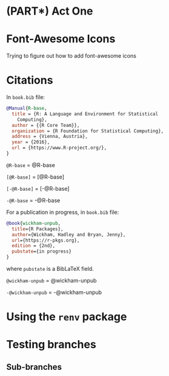 # (PART\*) Act One {-}

# Font-Awesome Icons

<i class="fab fa-creative-commons"></i>

Trying to figure out how to add font-awesome icons

<span style="font-size: 3em; color: Tomato;">
  <i class="fas fa-camera"></i>
</span>


# Citations {#citations}

In `book.bib` file:


```bibtex
@Manual{R-base,
  title = {R: A Language and Environment for Statistical
    Computing},
  author = {{R Core Team}},
  organization = {R Foundation for Statistical Computing},
  address = {Vienna, Austria},
  year = {2016},
  url = {https://www.R-project.org/},
}
```

`@R-base` = @R-base

`[@R-base]` = [@R-base]

`[-@R-base]` = [-@R-base]

`-@R-base` = -@R-base


For a publication in progress, in `book.bib` file:

```bibtex
@book{wickham-unpub,
  title={R Packages},
  author={Wickham, Hadley and Bryan, Jenny},
  url={https://r-pkgs.org},
  edition = {2nd},
  pubstate={in progress}
}
```

where `pubstate` is a BibLaTeX field. 


`@wickham-unpub` = @wickham-unpub

`-@wickham-unpub` = -@wickham-unpub


# Using the `renv` package 



# Testing branches

## Sub-branches

